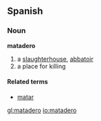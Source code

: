 ==Spanish==

===Noun===
'''matadero''' {{m}}

# a [[slaughterhouse]], [[abbatoir]]
# a place for killing

====Related terms====
*[[matar]]

[[gl:matadero]]
[[io:matadero]]